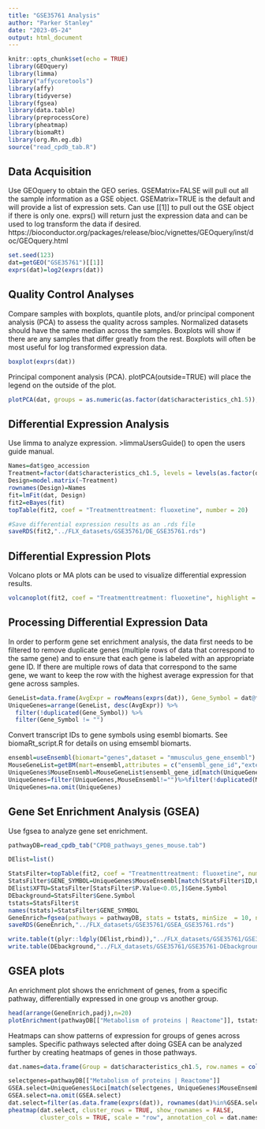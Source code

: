 ```yaml
---
title: "GSE35761 Analysis"
author: "Parker Stanley"
date: "2023-05-24"
output: html_document
---
```


```r
knitr::opts_chunk$set(echo = TRUE)
library(GEOquery)
library(limma)
library("affycoretools")
library(affy)
library(tidyverse)
library(fgsea)
library(data.table)
library(preprocessCore)
library(pheatmap)
library(biomaRt)
library(org.Rn.eg.db)
source("read_cpdb_tab.R")

```

## Data Acquisition

Use GEOquery to obtain the GEO series. GSEMatrix=FALSE will pull out all the sample information as a GSE object. GSEMatrix=TRUE is the default and will provide a list of expression sets. Can use [[1]] to pull out the GSE object if there is only one. exprs() will return just the expression data and can be used to log transform the data if desired. 
https://bioconductor.org/packages/release/bioc/vignettes/GEOquery/inst/doc/GEOquery.html

```r
set.seed(123)
dat=getGEO("GSE35761")[[1]]
exprs(dat)=log2(exprs(dat))

```

## Quality Control Analyses 

Compare samples with boxplots, quantile plots, and/or principal component analysis (PCA) to assess the quality across samples. Normalized datasets should have the same median across the samples. Boxplots will show if there are any samples that differ greatly from the rest. Boxplots will often be most useful for log transformed expression data. 

```r
boxplot(exprs(dat))

```

Principal component analysis (PCA). plotPCA(outside=TRUE) will place the legend on the outside of the plot.

```r
plotPCA(dat, groups = as.numeric(as.factor(dat$characteristics_ch1.5)), groupnames = levels(as.factor(dat$characteristics_ch1.5)),outside=TRUE)

```

## Differential Expression Analysis

Use limma to analyze expression. >limmaUsersGuide() to open the users guide manual.

```r
Names=dat$geo_accession
Treatment=factor(dat$characteristics_ch1.5, levels = levels(as.factor(dat$characteristics_ch1.5))[c(2,1)])
Design=model.matrix(~Treatment)
rownames(Design)=Names
fit=lmFit(dat, Design)
fit2=eBayes(fit)
topTable(fit2, coef = "Treatmenttreatment: fluoxetine", number = 20)

#Save differential expression results as an .rds file
saveRDS(fit2,"../FLX_datasets/GSE35761/DE_GSE35761.rds")

```

## Differential Expression Plots

Volcano plots or MA plots can be used to visualize differential expression results.

```r
volcanoplot(fit2, coef = "Treatmenttreatment: fluoxetine", highlight = 5)

```

## Processing Differential Expression Data

In order to perform gene set enrichment analysis, the data first needs to be filtered to remove duplicate genes (multiple rows of data that correspond to the same gene) and to ensure that each gene is labeled with an appropriate gene ID. If there are multiple rows of data that correspond to the same gene, we want to keep the row with the highest average expression for that gene across samples.

```r
GeneList=data.frame(AvgExpr = rowMeans(exprs(dat)), Gene_Symbol = dat@featureData@data$`Gene Symbol`, Loci = rownames(exprs(dat)))
UniqueGenes=arrange(GeneList, desc(AvgExpr)) %>% 
  filter(!duplicated(Gene_Symbol)) %>% 
  filter(Gene_Symbol != "")

```

Convert transcript IDs to gene symbols using esembl biomarts. See biomaRt_script.R for details on using emsembl biomarts.

```r
ensembl=useEnsembl(biomart="genes",dataset = "mmusculus_gene_ensembl")
MouseGeneList=getBM(mart=ensembl,attributes = c("ensembl_gene_id","external_gene_name","entrezgene_id"))
UniqueGenes$MouseEnsembl=MouseGeneList$ensembl_gene_id[match(UniqueGenes$Gene_Symbol,MouseGeneList$external_gene_name)]
UniqueGenes=filter(UniqueGenes,MouseEnsembl!="")%>%filter(!duplicated(MouseEnsembl))
UniqueGenes=na.omit(UniqueGenes)

```

## Gene Set Enrichment Analysis (GSEA)

Use fgsea to analyze gene set enrichment.

```r
pathwayDB=read_cpdb_tab("CPDB_pathways_genes_mouse.tab")

DElist=list()

StatsFilter=topTable(fit2, coef = "Treatmenttreatment: fluoxetine", number = Inf)%>%filter(ID%in%UniqueGenes$Loci)
StatsFilter$GENE_SYMBOL=UniqueGenes$MouseEnsembl[match(StatsFilter$ID,UniqueGenes$Loci)]
DElist$XFTU=StatsFilter[StatsFilter$P.Value<0.05,]$Gene.Symbol
DEbackground=StatsFilter$Gene.Symbol
tstats=StatsFilter$t
names(tstats)=StatsFilter$GENE_SYMBOL
GeneEnrich=fgsea(pathways = pathwayDB, stats = tstats, minSize  = 10, nPermSimple=10000)
saveRDS(GeneEnrich,"../FLX_datasets/GSE35761/GSEA_GSE35761.rds")

write.table(t(plyr::ldply(DElist,rbind)),"../FLX_datasets/GSE35761/GSE35761-DElist.txt",sep = "\t",na = "",quote = FALSE,col.names = FALSE,row.names = FALSE)
write.table(DEbackground,"../FLX_datasets/GSE35761/GSE35761-DEbackground.txt",quote = FALSE,col.names = FALSE,row.names = FALSE)

```

## GSEA plots

An enrichment plot shows the enrichment of genes, from a specific pathway, differentially expressed in one group vs another group.

```r
head(arrange(GeneEnrich,padj),n=20)
plotEnrichment(pathwayDB[["Metabolism of proteins | Reactome"]], tstats) + labs(title = "Metabolism of proteins | Reactome")

```

Heatmaps can show patterns of expression for groups of genes across samples. Specific pathways selected after doing GSEA can be analyzed further by creating heatmaps of genes in those pathways.

```r
dat.names=data.frame(Group = dat$characteristics_ch1.5, row.names = colnames(dat@assayData$exprs))

selectgenes=pathwayDB[["Metabolism of proteins | Reactome"]]
GSEA.select=UniqueGenes$Loci[match(selectgenes, UniqueGenes$MouseEnsembl)]
GSEA.select=na.omit(GSEA.select)
dat.select=filter(as.data.frame(exprs(dat)), rownames(dat)%in%GSEA.select)
pheatmap(dat.select, cluster_rows = TRUE, show_rownames = FALSE,
         cluster_cols = TRUE, scale = "row", annotation_col = dat.names)

```
